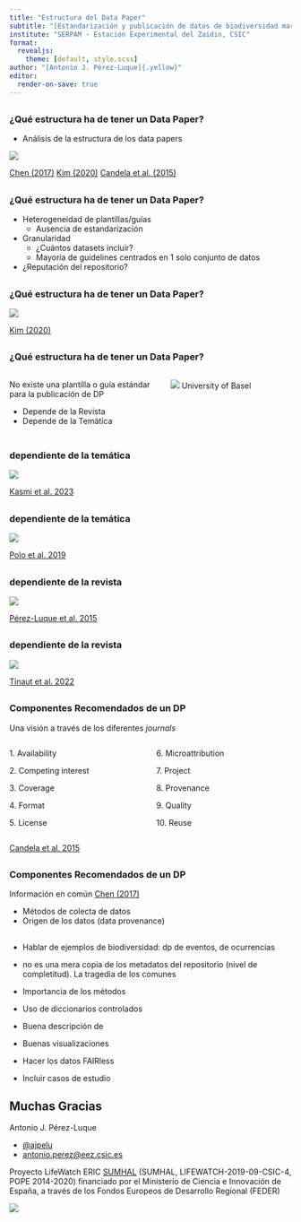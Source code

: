 ```yaml
---
title: "Estructura del Data Paper"
subtitle: "[Estandarización y publicación de datos de biodiversidad marinos en GBIF y en revistas científicas (data papers)</br> Taller GBIF.ES - Nodo GBIF España</br>21-22/03/2023]{.smaller}"
institute: "SERPAM - Estación Experimental del Zaidin, CSIC"
format: 
  revealjs:
    theme: [default, style.scss]
author: "[Antonio J. Pérez-Luque]{.yellow}"
editor:
  render-on-save: true
---
```


## 
### ¿Qué [estructura]{.yellow} ha de tener un Data Paper?

- Análisis de la estructura de los data papers  

![](assets/kim.png){fig-align="center"}

[[Chen (2017)](https://doi.org/10.15291/libellarium.v9i2.266)]{.smaller} [[Kim (2020)](https://doi.org/10.6087/kcse.185)]{.smaller} [[Candela et al. (2015)](https://doi.org/10.1002/asi.23358)]{.smaller}

## 
### ¿Qué [estructura]{.yellow} ha de tener un Data Paper?


- [Heterogeneidad]{.yellow} de plantillas/guías
  - Ausencia de estandarización  
  
- [Granularidad]{.yellow}
  - ¿Cuántos datasets incluir?
  - Mayoría de guidelines centrados en 1 solo conjunto de datos
  
- ¿Reputación del repositorio? 

## 
### ¿Qué [estructura]{.yellow} ha de tener un Data Paper?

![](assets/templates_field.png){fig-align="center"}

[[Kim (2020)](https://doi.org/10.6087/kcse.185)]{.smaller}


## 
### ¿Qué [estructura]{.yellow} ha de tener un Data Paper?
:::: {.columns}

::: {.column width="50%" align="center"}

No existe una plantilla o guía estándar para la publicación de DP

  - Depende de la [Revista]{.yellow}
  - Depende de la [Temática]{.yellow} 
:::

::: {.column width="40%"}

![](assets/hourglass_model_white.png){fig-align="center"}
[University of Basel]{.smaller}
:::

::::

## 
### dependiente de la [temática]{.yellow}
![](assets/type_genetica.png){fig-align="center"}

[[Kasmi et al. 2023](https://doi.org/10.1186/s12863-023-01119-4)]{.smaller}


## 
### dependiente de la [temática]{.yellow}
![](assets/type_essd.png){fig-align="center"}

[[Polo et al. 2019](https://doi.org/10.5194/essd-11-393-2019)]{.smaller}


## 
### dependiente de la [revista]{.yellow}
![](assets/biodiversity_phytokeys.png){fig-align="center"}

[[Pérez-Luque et al. 2015](https://doi.org/10.3897%2Fphytokeys.46.9116)]{.smaller}


## 
### dependiente de la [revista]{.yellow}
![](assets/biodiversity_ecosistemas.png){fig-align="center"}

[[Tinaut et al. 2022](https://doi.org/10.7818/ECOS.2356)]{.smaller}


##
### Componentes Recomendados de un DP 

Una visión a través de los diferentes *journals* 


:::: {.columns}

::: {.column width="50%"}
[1.]{.yellow} Availability 

[2.]{.yellow}  Competing interest 

[3.]{.yellow}  Coverage 

[4.]{.yellow}  Format 

[5.]{.yellow}  License 
:::

::: {.column width="50%"}
[6.]{.yellow}  Microattribution 

[7.]{.yellow}  Project 

[8.]{.yellow}  Provenance 

[9.]{.yellow}  Quality 

[10.]{.yellow}  Reuse 
:::

::::


[[Candela et al. 2015](https://doi.org/10.1002/asi.23358)]{.smaller}

##
### Componentes Recomendados de un DP 

[Información en común]{.yellow} [[Chen (2017)](https://doi.org/10.15291/libellarium.v9i2.266)]{.smaller}

- Métodos de colecta de datos
- Origen de los datos (data provenance)



## 


- Hablar de ejemplos de biodiversidad: dp de eventos, de ocurrencias
- no es una mera copia de los metadatos del repositorio (nivel de completitud). La tragedia de los comunes 
- Importancia de los métodos
- Uso de diccionarios controlados 
- Buena descripción de
- Buenas visualizaciones 

- Hacer los datos FAIRless 
- Incluir casos de estudio 


## Muchas Gracias

[Antonio J. Pérez-Luque]{.yellow}

- [@ajpelu](https://twitter.com/ajpelu)
- [antonio.perez@eez.csic.es](mailto: antonio.perez@eez.csic.es)



[Proyecto LifeWatch ERIC [SUMHAL](https://lifewatcheric-sumhal.csic.es) (SUMHAL, LIFEWATCH-2019-09-CSIC-4, POPE 2014-2020) financiado por el Ministerio de Ciencia e Innovación de España, a través de los Fondos Europeos de Desarrollo Regional (FEDER)]{.smaller}



![](assets/logos_semiblue.png){fig-align="center"}

